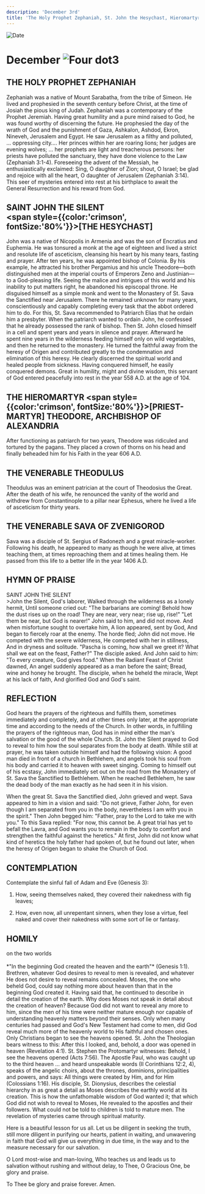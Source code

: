 ```yaml
---
description: 'December 3rd'
title: 'The Holy Prophet Zephaniah, St. John the Hesychast, Hieromartyr Theodore, Venerable Theodulus, Venerable Sava of Zvenigorod'
---
```


<RunningHead />
<Image src="/title-imprint.png" height={68} width={50} alt="Date" className="title-imprint"/>

# <div id="date">December <Image className="four-dot" src="/four-dot.png" height={15} width={15} alt="Four dot" />3</div>

## THE HOLY PROPHET ZEPHANIAH

Zephaniah was a native of Mount Sarabatha, from the tribe of Simeon. He lived and prophesied in the seventh century before Christ, at the time of Josiah the pious king of Judah. Zephaniah was a contemporary of the Prophet Jeremiah. Having great humility and a pure mind raised to God, he was found worthy of discerning the future. He prophesied the day of the wrath of God and the punishment of Gaza, Ashkalon, Ashdod, Ekron, Nineveh, Jerusalem and Egypt. He saw Jerusalem as a filthy and polluted, … oppressing city…. Her princes within her are roaring lions; her judges are evening wolves; … her prophets are light and treacherous persons: her priests have polluted the sanctuary, they have done violence to the Law (Zephaniah 3:1-4). Foreseeing the advent of the Messiah, he enthusiastically exclaimed: Sing, O daughter of Zion; shout, O Israel; be glad and rejoice with all the heart, O daughter of Jerusalem (Zephaniah 3:14). This seer of mysteries entered into rest at his birthplace to await the General Resurrection and his reward from God.

## SAINT JOHN THE SILENT <br /><span style={{color:'crimson', fontSize:'80%'}}>[THE HESYCHAST]</span>

John was a native of Nicopolis in Armenia and was the son of Encratius and Euphemia. He was tonsured a monk at the age of eighteen and lived a strict and resolute life of asceticism, cleansing his heart by his many tears, fasting and prayer. After ten years, he was appointed bishop of Colonia. By his example, he attracted his brother Pergamius and his uncle Theodore—both distinguished men at the imperial courts of Emperors Zeno and Justinian—to a God-pleasing life. Seeing the malice and intrigues of this world and his inability to put matters right, he abandoned his episcopal throne. He disguised himself as a simple monk and went to the Monastery of St. Sava the Sanctified near Jerusalem. There he remained unknown for many years, conscientiously and capably completing every task that the abbot ordered him to do. For this, St. Sava recommended to Patriarch Elias that he ordain him a presbyter. When the patriarch wanted to ordain John, he confessed that he already possessed the rank of bishop. Then St. John closed himself in a cell and spent years and years in silence and prayer. Afterward he spent nine years in the wilderness feeding himself only on wild vegetables, and then he returned to the monastery. He turned the faithful away from the heresy of Origen and contributed greatly to the condemnation and elimination of this heresy. He clearly discerned the spiritual world and healed people from sickness. Having conquered himself, he easily conquered demons. Great in humility, might and divine wisdom, this servant of God entered peacefully into rest in the year 558 A.D. at the age of 104.

## THE HIEROMARTYR <span style={{color:'crimson', fontSize:'80%'}}>[PRIEST-MARTYR]</span> THEODORE, ARCHBISHOP OF ALEXANDRIA

After functioning as patriarch for two years, Theodore was ridiculed and tortured by the pagans. They placed a crown of thorns on his head and finally beheaded him for his Faith in the year 606 A.D.

## THE VENERABLE THEODULUS

Theodulus was an eminent patrician at the court of Theodosius the Great. After the death of his wife, he renounced the vanity of the world and withdrew from Constantinople to a pillar near Ephesus, where he lived a life of asceticism for thirty years.

## THE VENERABLE SAVA OF ZVENIGOROD

Sava was a disciple of St. Sergius of Radonezh and a great miracle-worker. Following his death, he appeared to many as though he were alive, at times teaching them, at times reproaching them and at times healing them. He passed from this life to a better life in the year 1406 A.D.


## HYMN OF PRAISE
<div style={{textAlign:'center', color:'crimson', fontWeight:'bold'}}>
SAINT JOHN THE SILENT
</div>
>John the Silent, God's laborer,  
Walked through the wilderness as a lonely hermit,  
Until someone cried out: "The barbarians are coming!  
Behold how the dust rises up on the road!  
They are near, very near; rise up, rise!"  
"Let them be near, but God is nearer!"  
John said to him, and did not move.  
And when misfortune sought to overtake him,  
A lion appeared, sent by God,  
And began to fiercely roar at the enemy.  
The horde fled; John did not move.  
He competed with the severe wilderness,  
He competed with her in stillness,  
And in dryness and solitude.  
"Pascha is coming, how shall we greet it?  
What shall we eat on the feast, Father?"  
The disciple asked. And John said to him:  
"To every creature, God gives food."  
When the Radiant Feast of Christ dawned,  
An angel suddenly appeared as a man before the saint;  
Bread, wine and honey he brought.  
The disciple, when he beheld the miracle,  
Wept at his lack of faith,  
And glorified God and God's saint.  


## REFLECTION

God hears the prayers of the righteous and fulfills them, sometimes immediately and completely, and at other times only later, at the appropriate time and according to the needs of the Church. In other words, in fulfilling the prayers of the righteous man, God has in mind either the man's salvation or the good of the whole Church. St. John the Silent prayed to God to reveal to him how the soul separates from the body at death. While still at prayer, he was taken outside himself and had the following vision: A good man died in front of a church in Bethlehem, and angels took his soul from his body and carried it to heaven with sweet singing. Coming to himself out of his ecstasy, John immediately set out on the road from the Monastery of St. Sava the Sanctified to Bethlehem. When he reached Bethlehem, he saw the dead body of the man exactly as he had seen it in his vision.

When the great St. Sava the Sanctified died, John grieved and wept. Sava appeared to him in a vision and said: "Do not grieve, Father John, for even though I am separated from you in the body, nevertheless I am with you in the spirit." Then John begged him: "Father, pray to the Lord to take me with you." To this Sava replied: "For now, this cannot be. A great trial has yet to befall the Lavra, and God wants you to remain in the body to comfort and strengthen the faithful against the heretics." At first, John did not know what kind of heretics the holy father had spoken of, but he found out later, when the heresy of Origen began to shake the Church of God.


## CONTEMPLATION

Contemplate the sinful fall of Adam and Eve (Genesis 3):

1. How, seeing themselves naked, they covered their nakedness with fig leaves;

2. How, even now, all unrepentant sinners, when they lose a virtue, feel naked and cover their nakedness with some sort of lie or fantasy.


## HOMILY
<div style={{textAlign:'center', color:'crimson', fontWeight:'bold'}}>
on the two worlds
</div>
<br />
<div style={{textAlign:'right'}}>
*"In the beginning God created the heaven and the earth"* (Genesis 1:1).
</div>
Brethren, whatever God desires to reveal to men is revealed, and whatever He does not desire to reveal remains concealed. Moses, the one who beheld God, could say nothing more about heaven than that in the beginning God created it. Having said that, he continued to describe in detail the creation of the earth. Why does Moses not speak in detail about the creation of heaven? Because God did not want to reveal any more to him, since the men of his time were neither mature enough nor capable of understanding heavenly matters beyond their senses. Only when many centuries had passed and God's New Testament had come to men, did God reveal much more of the heavenly world to His faithful and chosen ones. Only Christians began to see the heavens opened. St. John the Theologian bears witness to this: After this I looked, and, behold, a door was opened in heaven (Revelation 4:1). St. Stephen the Protomartyr witnesses: Behold, I see the heavens opened (Acts 7:56). The Apostle Paul, who was caught up to the third heaven … and heard unspeakable words (II Corinthians 12:2, 4), speaks of the angelic choirs, about the thrones, dominions, principalities and powers, and says: All things were created by Him, and for Him (Colossians 1:16). His disciple, St. Dionysius, describes the celestial hierarchy in as great a detail as Moses describes the earthly world at its creation. This is how the unfathomable wisdom of God wanted it; that which God did not wish to reveal to Moses, He revealed to the apostles and their followers. What could not be told to children is told to mature men. The revelation of mysteries came through spiritual maturity.

Here is a beautiful lesson for us all. Let us be diligent in seeking the truth, still more diligent in purifying our hearts, patient in waiting, and unwavering in faith that God will give us everything in due time, in the way and to the measure necessary for our salvation. 

O Lord most-wise and man-loving, Who teaches us and leads us to salvation without rushing and without delay, to Thee, O Gracious One, be glory and praise.

To Thee be glory and praise forever. Amen.

